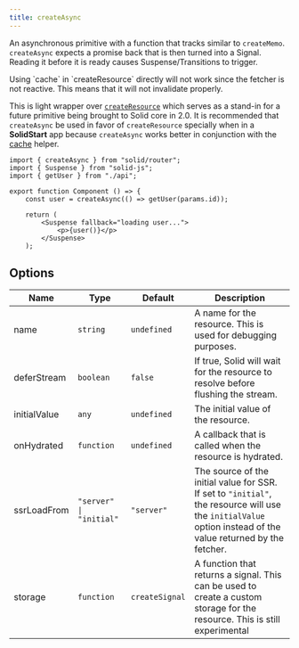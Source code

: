 ```yaml
---
title: createAsync
---
```


An asynchronous primitive with a function that tracks similar to `createMemo`.
`createAsync` expects a promise back that is then turned into a Signal.
Reading it before it is ready causes Suspense/Transitions to trigger.

<Callout type="caution">
	Using `cache` in `createResource` directly will not work since the fetcher is
	not reactive. This means that it will not invalidate properly.
</Callout>

This is light wrapper over [`createResource`](/reference/basic-reactivity/create-resource) which serves as a stand-in for a future primitive being brought to Solid core in 2.0.
It is recommended that `createAsync` be used in favor of `createResource` specially when in a **SolidStart** app because `createAsync` works better in conjunction with the [cache](/solid-router/reference/data-apis/cache) helper.

```tsx title="component.tsx" {6,10}
import { createAsync } from "solid/router";
import { Suspense } from "solid-js";
import { getUser } from "./api";

export function Component () => {
	const user = createAsync(() => getUser(params.id));

	return (
		<Suspense fallback="loading user...">
			<p>{user()}</p>
		</Suspense>
	);
```

## Options

| Name         | Type                    | Default        | Description                                                                                                                                                   |
| ------------ | ----------------------- | -------------- | ------------------------------------------------------------------------------------------------------------------------------------------------------------- |
| name         | `string`                | `undefined`    | A name for the resource. This is used for debugging purposes.                                                                                                 |
| deferStream  | `boolean`               | `false`        | If true, Solid will wait for the resource to resolve before flushing the stream.                                                                              |
| initialValue | `any`                   | `undefined`    | The initial value of the resource.                                                                                                                            |
| onHydrated   | `function`              | `undefined`    | A callback that is called when the resource is hydrated.                                                                                                      |
| ssrLoadFrom  | `"server" \| "initial"` | `"server"`     | The source of the initial value for SSR. If set to `"initial"`, the resource will use the `initialValue` option instead of the value returned by the fetcher. |
| storage      | `function`              | `createSignal` | A function that returns a signal. This can be used to create a custom storage for the resource. This is still experimental                                    |
